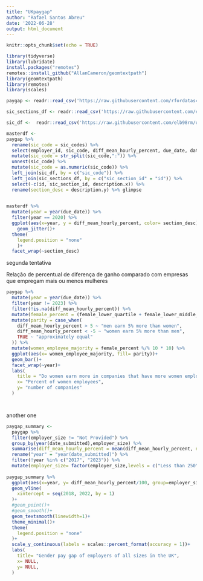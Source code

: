 ```yaml
---
title: "UKpaygap"
author: "Rafael Santos Abreu"
date: '2022-06-28'
output: html_document
---
```


```r
knitr::opts_chunk$set(echo = TRUE)

library(tidyverse)
library(lubridate)
install.packages("remotes")
remotes::install_github("AllanCameron/geomtextpath")
library(geomtextpath)
library(remotes)
library(scales)

```

```r
paygap <- readr::read_csv('https://raw.githubusercontent.com/rfordatascience/tidytuesday/master/data/2022/2022-06-28/paygap.csv')

sic_sections_df <- readr::read_csv('https://raw.githubusercontent.com/elb98rm/uk-sic-codes/master/uk-sic-code-sections.csv')

sic_df <-  readr::read_csv('https://raw.githubusercontent.com/elb98rm/uk-sic-codes/master/uk-sic-codes.csv')

```

```r
masterdf <- 
paygap %>% 
  rename(sic_code = sic_codes) %>% 
  select(employer_id, sic_code, diff_mean_hourly_percent, due_date, date_submitted, diff_median_hourly_percent) %>% 
  mutate(sic_code = str_split(sic_code,":")) %>% 
  unnest(sic_code) %>% 
  mutate(sic_code = as.numeric(sic_code)) %>%
  left_join(sic_df, by = c("sic_code")) %>% 
  left_join(sic_sections_df, by = c("sic_section_id" = "id")) %>% 
  select(-c(id, sic_section_id, description.x)) %>%
  rename(section_desc = description.y) %>% glimpse
  
```

```r

masterdf %>% 
  mutate(year = year(due_date)) %>%
  filter(year == 2020) %>%
  ggplot(aes(x=year, y = diff_mean_hourly_percent, color= section_desc))+
    geom_jitter()+
  theme(
    legend.position = "none"
    )+
  facet_wrap(~section_desc)
```

segunda tentativa

Relação de percentual de diferença de ganho comparado com empresas que empregam mais ou menos mulheres

```r

paygap %>% 
  mutate(year = year(due_date)) %>% 
  filter(year != 2023) %>% 
  filter(!is.na(diff_mean_hourly_percent)) %>%
  mutate(female_percent = (female_lower_quartile + female_lower_middle_quartile + female_upper_middle_quartile + female_top_quartile)/4) %>%
  mutate(parity = case_when(
    diff_mean_hourly_percent > 5 ~ "men earn 5% more than women",
    diff_mean_hourly_percent < -5 ~ "women earn 5% more than men",
    TRUE ~ "approximately equal"
  )) %>% 
  mutate(women_employee_majority = female_percent %/% 10 * 10) %>%
  ggplot(aes(x= women_employee_majority, fill= parity))+
  geom_bar()+
  facet_wrap(~year)+
  labs(
    title = "Do women earn more in companies that have more women employees?",
    x= "Percent of women employees",
    y= "number of companies"
  )




```

another one

```r
paygap_summary <- 
  paygap %>% 
  filter(employer_size != "Not Provided") %>% 
  group_by(year(date_submitted),employer_size) %>% 
  summarise(diff_mean_hourly_percent = mean(diff_mean_hourly_percent, na.rm = TRUE)) %>%
  rename("year" = "year(date_submitted)") %>% 
  filter(!year %in% c("2017", "2023")) %>% 
  mutate(employer_size= factor(employer_size,levels = c("Less than 250", "250 to 499", "500 to 999", "1000 to 4999", "5000 to 19,999", "20,000 or more")))
  
paygap_summary %>% 
  ggplot(aes(x=year, y= diff_mean_hourly_percent/100, group=employer_size, color= employer_size, label = employer_size))+
  geom_vline(
    xintercept = seq(2018, 2022, by = 1)
  )+
  #geom_point()+
  #geom_smooth()+
  geom_textsmooth(linewidth=1)+
  theme_minimal()+
  theme(
    legend.position = "none"
  )+
  scale_y_continuous(labels = scales::percent_format(accuracy = 1))+
  labs(
    title= "Gender pay gap of employers of all sizes in the UK",  
    x= NULL,
    y= NULL,
  )
  
```

